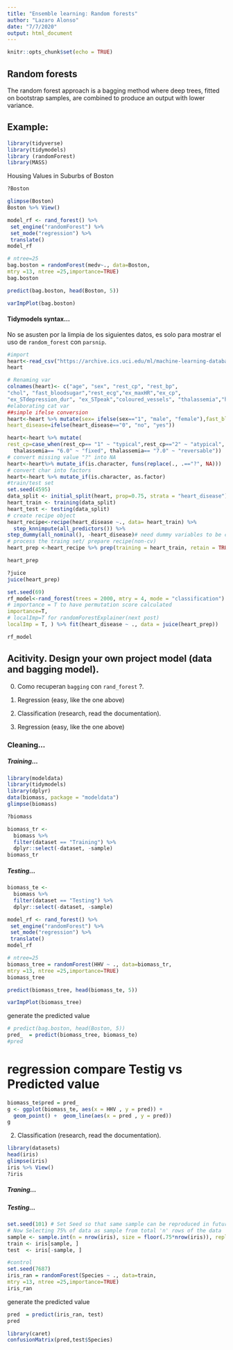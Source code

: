 ---
title: "Ensemble learning: Random forests"
author: "Lazaro Alonso"
date: "7/7/2020"
output: html_document
---

```{r setup, include=FALSE}
knitr::opts_chunk$set(echo = TRUE)
```

## Random forests
The random forest approach is a bagging method where deep trees, fitted on bootstrap samples, are combined to produce an output with lower variance.

## Example: 

```{r}
library(tidyverse)
library(tidymodels)
library (randomForest)
library(MASS)
```

Housing Values in Suburbs of Boston
```{r}
?Boston
```

```{r}
glimpse(Boston)
Boston %>% View()
```
```{r}
model_rf <- rand_forest() %>%
 set_engine("randomForest") %>%
 set_mode("regression") %>%
 translate()
model_rf
```


```{r}
# ntree=25
bag.boston = randomForest(medv~., data=Boston,
mtry =13, ntree =25,importance=TRUE)
bag.boston
```
```{r}
predict(bag.boston, head(Boston, 5))
```
```{r}
varImpPlot(bag.boston)
```

#### Tidymodels syntax... 

No se asusten por la limpia de los siguientes datos, es solo para mostrar el uso de `random_forest` con `parsnip`. 

```{r}
#import
heart<-read_csv("https://archive.ics.uci.edu/ml/machine-learning-databases/heart-disease/processed.cleveland.data", col_names = F)
heart
```
```{r}
# Renaming var 
colnames(heart)<- c("age", "sex", "rest_cp", "rest_bp",
"chol", "fast_bloodsugar","rest_ecg","ex_maxHR","ex_cp",
"ex_STdepression_dur", "ex_STpeak","coloured_vessels", "thalassemia","heart_disease")
#elaborating cat var
##simple ifelse conversion 
heart<-heart %>% mutate(sex= ifelse(sex=="1", "male", "female"),fast_bloodsugar= ifelse(fast_bloodsugar=="1", ">120", "<120"), ex_cp=ifelse(ex_cp=="1", "yes", "no"),
heart_disease=ifelse(heart_disease=="0", "no", "yes")) 

heart<-heart %>% mutate(
rest_cp=case_when(rest_cp== "1" ~ "typical",rest_cp=="2" ~ "atypical", rest_cp== "3" ~ "non-CP pain",rest_cp== "4" ~ "asymptomatic"), rest_ecg=case_when(rest_ecg=="0" ~ "normal",rest_ecg=="1" ~ "ST-T abnorm",rest_ecg=="2" ~ "LV hyperthrophy"), ex_STpeak=case_when(ex_STpeak=="1" ~ "up/norm", ex_STpeak== "2" ~ "flat",ex_STpeak== "3" ~ "down"), thalassemia=case_when(thalassemia=="3.0" ~ "norm", 
  thalassemia== "6.0" ~ "fixed", thalassemia== "7.0" ~ "reversable")) 
# convert missing value "?" into NA
heart<-heart%>% mutate_if(is.character, funs(replace(., .=="?", NA)))
# convert char into factors
heart<-heart %>% mutate_if(is.character, as.factor)
#train/test set 
set.seed(4595)
data_split <- initial_split(heart, prop=0.75, strata = "heart_disease")
heart_train <- training(data_split)
heart_test <- testing(data_split)
# create recipe object
heart_recipe<-recipe(heart_disease ~., data= heart_train) %>%
  step_knnimpute(all_predictors()) %>% 
step_dummy(all_nominal(), -heart_disease)# need dummy variables to be created for some `randomForestexplainer` functions though random forest model itself doesnt need explicit one hot encoding 
# process the traing set/ prepare recipe(non-cv)
heart_prep <-heart_recipe %>% prep(training = heart_train, retain = TRUE)
```
```{r}
heart_prep
```

```{r}
?juice
juice(heart_prep)
```

```{r}
set.seed(69)
rf_model<-rand_forest(trees = 2000, mtry = 4, mode = "classification") %>% set_engine("randomForest",
# importance = T to have permutation score calculated
importance=T,
# localImp=T for randomForestExplainer(next post)
localImp = T, ) %>% fit(heart_disease ~ ., data = juice(heart_prep))
```

```{r}
rf_model
```


## Acitivity. Design your own project model (data and bagging model).
0. Como recuperan `bagging` con `rand_forest` ?.
1. Regression (easy, like the one above)
2. Classification (research, read the documentation). 

1. Regression (easy, like the one above)


### Cleaning...
##### Training... 

```{r}
library(modeldata)
library(tidymodels)
library(dplyr)
data(biomass, package = "modeldata")
glimpse(biomass)
```
```{r}
?biomass
```

```{r}
biomass_tr <-
  biomass %>%
  filter(dataset == "Training") %>%
  dplyr::select(-dataset, -sample)
biomass_tr
```
##### Testing...

```{r}
biomass_te <-
  biomass %>%
  filter(dataset == "Testing") %>%
  dplyr::select(-dataset, -sample)
```

```{r}
model_rf <- rand_forest() %>%
 set_engine("randomForest") %>%
 set_mode("regression") %>%
 translate()
model_rf
```

```{r}
# ntree=25
biomass_tree = randomForest(HHV ~ ., data=biomass_tr,
mtry =13, ntree =25,importance=TRUE)
biomass_tree
```
```{r}
predict(biomass_tree, head(biomass_te, 5))
```
```{r}
varImpPlot(biomass_tree)
```

generate the predicted value
```{r}
# predict(bag.boston, head(Boston, 5))
pred_  = predict(biomass_tree, biomass_te)
#pred
```
# regression compare Testig vs Predicted value
```{r}
biomass_te$pred = pred_
g <- ggplot(biomass_te, aes(x = HHV , y = pred)) +
  geom_point() +  geom_line(aes(x = pred , y = pred))
g
```



2. Classification (research, read the documentation). 


```{r}
library(datasets)
head(iris)
glimpse(iris)
iris %>% View()
?iris
```

##### Traning...
##### Testing...
```{r}
set.seed(101) # Set Seed so that same sample can be reproduced in future also
# Now Selecting 75% of data as sample from total 'n' rows of the data  
sample <- sample.int(n = nrow(iris), size = floor(.75*nrow(iris)), replace = F)
train <- iris[sample, ]
test  <- iris[-sample, ]

```


```{r}
#control	
set.seed(7687)
iris_ran = randomForest(Species ~ ., data=train,
mtry =13, ntree =25,importance=TRUE)
iris_ran
```

generate the predicted value
```{r}
pred  = predict(iris_ran, test)
pred
```


```{r}
library(caret)
confusionMatrix(pred,test$Species)
```